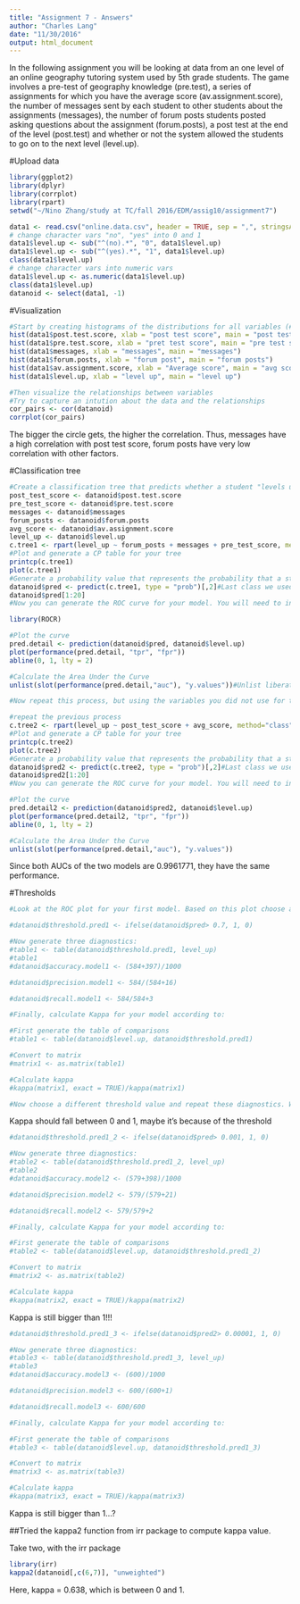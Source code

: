 ```yaml
---
title: "Assignment 7 - Answers"
author: "Charles Lang"
date: "11/30/2016"
output: html_document
---
```


In the following assignment you will be looking at data from an one level of an online geography tutoring system used by 5th grade students. The game involves a pre-test of geography knowledge (pre.test), a series of assignments for which you have the average score (av.assignment.score),  the number of messages sent by each student to other students about the assignments (messages), the number of forum posts students posted asking questions about the assignment (forum.posts), a post test at the end of the level (post.test) and whether or not the system allowed the students to go on to the next level (level.up).  

#Upload data
```r
library(ggplot2)
library(dplyr)
library(corrplot)
library(rpart)
setwd("~/Nino Zhang/study at TC/fall 2016/EDM/assig10/assignment7")

data1 <- read.csv("online.data.csv", header = TRUE, sep = ",", stringsAsFactors = FALSE)
# change character vars "no", "yes" into 0 and 1
data1$level.up <- sub("^(no).*", "0", data1$level.up)
data1$level.up <- sub("^(yes).*", "1", data1$level.up)
class(data1$level.up)
# change character vars into numeric vars
data1$level.up <- as.numeric(data1$level.up)
class(data1$level.up)
datanoid <- select(data1, -1)
```

#Visualization 
```r
#Start by creating histograms of the distributions for all variables (#HINT: look up "facet" in the ggplot documentation)
hist(data1$post.test.score, xlab = "post test score", main = "post test score")
hist(data1$pre.test.score, xlab = "pret test score", main = "pre test score")
hist(data1$messages, xlab = "messages", main = "messages")
hist(data1$forum.posts, xlab = "forum post", main = "forum posts")
hist(data1$av.assignment.score, xlab = "Average score", main = "avg score")
hist(data1$level.up, xlab = "level up", main = "level up")

#Then visualize the relationships between variables
#Try to capture an intution about the data and the relationships
cor_pairs <- cor(datanoid)
corrplot(cor_pairs)

```
The bigger the circle gets, the higher the correlation. Thus, messages have a high correlation with post test score, forum posts have very low correlation with other factors. 

#Classification tree
```r
#Create a classification tree that predicts whether a student "levels up" in the online course using three variables of your choice (As we did last time, set all controls to their minimums)
post_test_score <- datanoid$post.test.score
pre_test_score <- datanoid$pre.test.score
messages <- datanoid$messages
forum_posts <- datanoid$forum.posts
avg_score <- datanoid$av.assignment.score
level_up <- datanoid$level.up
c.tree1 <- rpart(level_up ~ forum_posts + messages + pre_test_score, method="class", control = rpart.control(minsplit = 1, minbucket = 1, cp = 0.001), data=datanoid)
#Plot and generate a CP table for your tree 
printcp(c.tree1)
plot(c.tree1)
#Generate a probability value that represents the probability that a student levels up based your classification tree 
datanoid$pred <- predict(c.tree1, type = "prob")[,2]#Last class we used type = "class" which predicted the classification for us, this time we are using type = "prob" to see the probability that our classififcation is based on.
datanoid$pred[1:20]
#Now you can generate the ROC curve for your model. You will need to install the package ROCR to do this.

library(ROCR)

#Plot the curve
pred.detail <- prediction(datanoid$pred, datanoid$level.up) 
plot(performance(pred.detail, "tpr", "fpr"))
abline(0, 1, lty = 2)

#Calculate the Area Under the Curve
unlist(slot(performance(pred.detail,"auc"), "y.values"))#Unlist liberates the AUC value from the "performance" object created by ROCR

#Now repeat this process, but using the variables you did not use for the previous model and compare the plots & results of your two models. Which one do you think was the better model? Why?
```
```r
#repeat the previous process
c.tree2 <- rpart(level_up ~ post_test_score + avg_score, method="class", control = rpart.control(minsplit = 1, minbucket = 1, cp = 0.001), data=datanoid)
#Plot and generate a CP table for your tree 
printcp(c.tree2)
plot(c.tree2)
#Generate a probability value that represents the probability that a student levels up based your classification tree 
datanoid$pred2 <- predict(c.tree2, type = "prob")[,2]#Last class we used type = "class" which predicted the classification for us, this time we are using type = "prob" to see the probability that our classififcation is based on.
datanoid$pred2[1:20]
#Now you can generate the ROC curve for your model. You will need to install the package ROCR to do this.

#Plot the curve
pred.detail2 <- prediction(datanoid$pred2, datanoid$level.up) 
plot(performance(pred.detail2, "tpr", "fpr"))
abline(0, 1, lty = 2)

#Calculate the Area Under the Curve
unlist(slot(performance(pred.detail,"auc"), "y.values"))

```
Since both AUCs of the two models are 0.9961771, they have the same performance.

#Thresholds
```r
#Look at the ROC plot for your first model. Based on this plot choose a probability threshold that balances capturing the most correct predictions against false positives. Then generate a new variable in your data set that classifies each student according to your chosen threshold.

#datanoid$threshold.pred1 <- ifelse(datanoid$pred> 0.7, 1, 0)

#Now generate three diagnostics:
#table1 <- table(datanoid$threshold.pred1, level_up)
#table1
#datanoid$accuracy.model1 <- (584+397)/1000

#datanoid$precision.model1 <- 584/(584+16)

#datanoid$recall.model1 <- 584/584+3

#Finally, calculate Kappa for your model according to:

#First generate the table of comparisons
#table1 <- table(datanoid$level.up, datanoid$threshold.pred1)

#Convert to matrix
#matrix1 <- as.matrix(table1)

#Calculate kappa
#kappa(matrix1, exact = TRUE)/kappa(matrix1)

#Now choose a different threshold value and repeat these diagnostics. What conclusions can you draw about your two thresholds?
```
Kappa should fall between 0 and 1, maybe it's because of the threshold
```r
#datanoid$threshold.pred1_2 <- ifelse(datanoid$pred> 0.001, 1, 0)

#Now generate three diagnostics:
#table2 <- table(datanoid$threshold.pred1_2, level_up)
#table2
#datanoid$accuracy.model2 <- (579+398)/1000

#datanoid$precision.model2 <- 579/(579+21)

#datanoid$recall.model2 <- 579/579+2

#Finally, calculate Kappa for your model according to:

#First generate the table of comparisons
#table2 <- table(datanoid$level.up, datanoid$threshold.pred1_2)

#Convert to matrix
#matrix2 <- as.matrix(table2)

#Calculate kappa
#kappa(matrix2, exact = TRUE)/kappa(matrix2)
```
Kappa is still bigger than 1!!!
```r
#datanoid$threshold.pred1_3 <- ifelse(datanoid$pred2> 0.00001, 1, 0)

#Now generate three diagnostics:
#table3 <- table(datanoid$threshold.pred1_3, level_up)
#table3
#datanoid$accuracy.model3 <- (600)/1000

#datanoid$precision.model3 <- 600/(600+1)

#datanoid$recall.model3 <- 600/600

#Finally, calculate Kappa for your model according to:

#First generate the table of comparisons
#table3 <- table(datanoid$level.up, datanoid$threshold.pred1_3)

#Convert to matrix
#matrix3 <- as.matrix(table3)

#Calculate kappa
#kappa(matrix3, exact = TRUE)/kappa(matrix3)
```
Kappa is still bigger than 1...?






##Tried the kappa2 function from irr package to compute kappa value.




Take two, with the irr package
```r
library(irr)
kappa2(datanoid[,c(6,7)], "unweighted")
```

Here, kappa = 0.638, which is between 0 and 1. 
